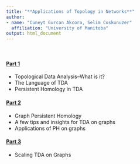 ```yaml
---
title: "**Applications of Topology in Networks**"
author: 
- name: "Cuneyt Gurcan Akcora, Selim Coskunuzer" 
  affiliation: "University of Manitoba"
output: html_document
---
```


<br>

#### [**Part 1**](https://selimc06.github.io/TDA-on-Graphs/Part1.html)

 * Topological Data Analysis–What is it?
 * The Language of TDA
 * Persistent Homology in TDA
 
#### [**Part 2**](https://selimc06.github.io/TDA-on-Graphs/Part2.html)

 * Graph Persistent Homology
 * A few tips and insights for TDA on graphs
 * Applications of PH on graphs

#### [**Part 3**](https://www.dropbox.com/home/Sevilla?preview=Akcora+day+3.pptx)

 * Scaling TDA on Graphs

